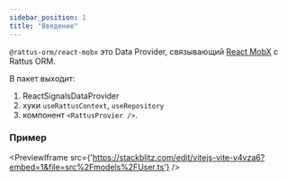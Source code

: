 ```yaml
---
sidebar_position: 1
title: "Введение"
---
```


`@rattus-orm/react-mobx` это Data Provider, связывающий [React MobX](https://mobx.js.org/README.html) с Rattus ORM.

В пакет выходит:
1. ReactSignalsDataProvider
2. хуки `useRattusContext`, `useRepository`
3. компонент `<RattusProvier />`.

### Пример
<PreviewIframe src={'https://stackblitz.com/edit/vitejs-vite-y4vza6?embed=1&file=src%2Fmodels%2FUser.ts'} />
